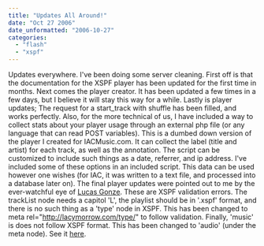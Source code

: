 ```yaml
---
title: "Updates All Around!"
date: "Oct 27 2006"
date_unformatted: "2006-10-27"
categories: 
  - "flash"
  - "xspf"
---
```


Updates everywhere. I've been doing some server cleaning. First off is that the documentation for the XSPF player has been updated for the first time in months. Next comes the player creator. It has been updated a few times in a few days, but I believe it will stay this way for a while. Lastly is player updates; The request for a start\_track with shuffle has been filled, and works perfectly. Also, for the more technical of us, I have included a way to collect stats about your player usage through an external php file (or any language that can read POST variables). This is a dumbed down version of the player I created for IACMusic.com. It can collect the label (title and artist) for each track, as well as the annotation. The script can be customized to include such things as a date, referrer, and ip address. I've included some of these options in an included script. This data can be used however one wishes (for IAC, it was written to a text file, and processed into a database later on). The final player updates were pointed out to me by the ever-watchful eye of [Lucas Gonze](http://gonze.com/weblog/). These are XSPF validation errors. The trackList node needs a capitol 'L', the playlist should be in '.xspf' format, and there is no such thing as a 'type' node in XSPF. This has been changed to meta rel="http://lacymorrow.com/type/" to follow validation. Finally, 'music' is does not follow XSPF format. This has been changed to 'audio' (under the meta node). See it [here](http://lacymorrow.com/projects/xspf).
